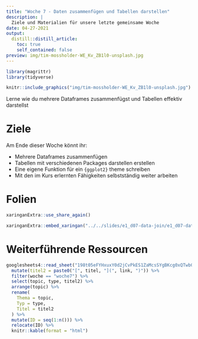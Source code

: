 ```yaml
---
title: "Woche 7 - Daten zusammenfügen und Tabellen darstellen"
description: |
  Ziele und Materialien für unsere letzte gemeinsame Woche
date: 04-27-2021
output:
  distill::distill_article:
    toc: true
    self_contained: false
preview: img/tim-mossholder-WE_Kv_ZB1l0-unsplash.jpg
---
```


<script async defer data-domain="rstatszh.github.io/website" src="https://plausible.io/js/plausible.js"></script>

```r
library(magrittr)
library(tidyverse)
```

```r

knitr::include_graphics("img/tim-mossholder-WE_Kv_ZB1l0-unsplash.jpg")

```

Lerne wie du mehrere Dataframes zusammenfügst und Tabellen effektiv darstellst

# Ziele

Am Ende dieser Woche könnt ihr:

- Mehrere Dataframes zusammenfügen
- Tabellen mit verschiedenen Packages darstellen erstellen
- Eine eigene Funktion für ein `{ggplot2}` theme schreiben
- Mit den im Kurs erlernten Fähigkeiten selbstständig weiter arbeiten

# Folien

```r

xaringanExtra::use_share_again()

```

```r

xaringanExtra::embed_xaringan("../../slides/e1_d07-data-join/e1_d07-data-join.html", ratio = "16:9")

```

# Weiterführende Ressourcen

```r

googlesheets4::read_sheet("198t05eFYHxuxY0d2jCvPkES1ZaMcsSYgBKcg0xQTwb0") %>% 
  mutate(titel2 = paste0("[", titel, "](", link, ")")) %>% 
  filter(woche == "woche7") %>% 
  select(topic, type, titel2) %>% 
  arrange(topic) %>% 
  rename(
    Thema = topic,
    Typ = type,
    Titel = titel2
  ) %>% 
  mutate(ID = seq(1:n())) %>% 
  relocate(ID) %>% 
  knitr::kable(format = "html")

```
